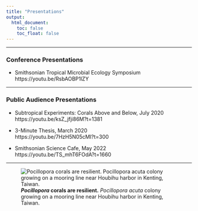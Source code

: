 ```yaml
---
title: "Presentations"
output:  
  html_document:  
    toc: false  
    toc_float: false  
---
```

***

### Conference Presentations

  * Smithsonian Tropical Microbial Ecology Symposium  
    https://youtu.be/RsbAOBP1lZY
  
***

### Public Audience Presentations

  * Subtropical Experiments: Corals Above and Below, July 2020  
    https://youtu.be/ksZ_jfji86M?t=1381
  
  * 3-Minute Thesis, March 2020  
    https://youtu.be/7HzH5N05cMI?t=300
  
  * Smithsonian Science Cafe, May 2022  
    https://youtu.be/TS_mhT6FOdA?t=1660
  
***
  
![***Pocillopora* corals are resilient.** *Pocillopora acuta* colony growing on a mooring line near Houbihu harbor in Kenting, Taiwan.](./images/Pocillopora_Houbihu_Rope.JPG)
